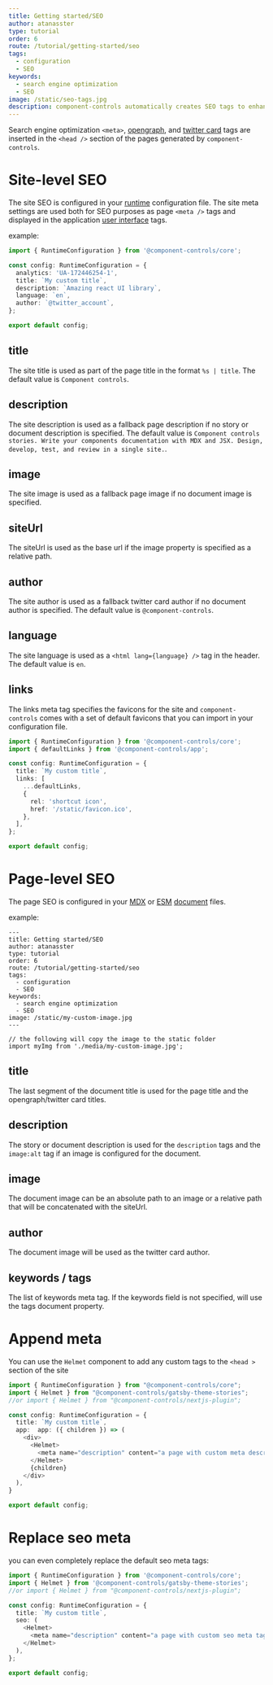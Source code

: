 ```yaml
---
title: Getting started/SEO
author: atanasster
type: tutorial
order: 6
route: /tutorial/getting-started/seo
tags:
  - configuration
  - SEO
keywords:
  - search engine optimization
  - SEO
image: /static/seo-tags.jpg
description: component-controls automatically creates SEO tags to enhance the sharing and searching of your documentation sites and allows full customization
---
```



Search engine optimization `<meta>`, [opengraph](https://ogp.me), and [twitter card](https://developer.twitter.com/en/docs/twitter-for-websites/cards/overview/markup) tags are inserted in the `<head />` section of the pages generated by `component-controls`.

# Site-level SEO

The site SEO is configured in your [runtime](/configuration/runtime/) configuration file. The site meta settings are used both for SEO purposes as page `<meta />` tags and displayed in the application [user interface](/tutorial/getting-started/ui-customization)
tags.

example:

```js:title=.config/runtime.ts
import { RuntimeConfiguration } from '@component-controls/core';

const config: RuntimeConfiguration = {
  analytics: 'UA-172446254-1',
  title: `My custom title`,
  description: `Amazing react UI library`,
  language: `en`,
  author: `@twitter_account`,
};

export default config;
```

## title

The site title is used as part of the page title in the format `%s | title`. The default value is `Component controls`.

## description

The site description is used as a fallback page description if no story or document description is specified. The default value is `Component controls stories. Write your components documentation with MDX and JSX. Design, develop, test, and review in a single site.`.

## image

The site image is used as a fallback page image if no document image is specified.

## siteUrl

The siteUrl is used as the base url if the image property is specified as a relative path.

## author

The site author is used as a fallback twitter card author if no document author is specified. The default value is `@component-controls`.

## language

The site language is used as a `<html lang={language} />` tag in the header. The default value is `en`.

## links

The links meta tag specifies the favicons for the site and `component-controls` comes with a set of default favicons that you can import in your configuration file.

```js:title=.config/runtime.ts
import { RuntimeConfiguration } from '@component-controls/core';
import { defaultLinks } from '@component-controls/app';

const config: RuntimeConfiguration = {
  title: `My custom title`,
  links: [
    ...defaultLinks,
    {
      rel: 'shortcut icon',
      href: '/static/favicon.ico',
    },
  ],
};

export default config;
```

# Page-level SEO

The page SEO is configured in your [MDX](/tutorial/mdx-documentation) or [ESM](/tutorial/esmodules-stories) [document](/tutorial/reference/document) files.

example:

```mdx:title=document.mdx
---
title: Getting started/SEO
author: atanasster
type: tutorial
order: 6
route: /tutorial/getting-started/seo
tags:
  - configuration
  - SEO
keywords:
  - search engine optimization
  - SEO
image: /static/my-custom-image.jpg
---

// the following will copy the image to the static folder
import myImg from './media/my-custom-image.jpg';
```

## title

The last segment of the document title is used for the page title and the opengraph/twitter card titles.

## description

The story or document description is used for the `description` tags and the `image:alt` tag if an image is configured for the document.

## image

The document image can be an absolute path to an image or a relative path that will be concatenated with the siteUrl.

## author

The document image will be used as the twitter card author.

## keywords / tags

The list of keywords meta tag. If the keywords field is not specified, will use the tags document property.

# Append meta

You can use the `Helmet` component to add any custom tags to the `<head >` section of the site

```js:title=.config/runtime.ts
import { RuntimeConfiguration } from "@component-controls/core";
import { Helmet } from "@component-controls/gatsby-theme-stories";
//or import { Helmet } from "@component-controls/nextjs-plugin";

const config: RuntimeConfiguration = {
  title: `My custom title`,
  app:  app: ({ children }) => (
    <div>
      <Helmet>
        <meta name="description" content="a page with custom meta description" />
      </Helmet>
      {children}
    </div>
  ),
}

export default config;
```

# Replace seo meta

you can even completely replace the default seo meta tags:

```js:title=.config/runtime.ts
import { RuntimeConfiguration } from '@component-controls/core';
import { Helmet } from '@component-controls/gatsby-theme-stories';
//or import { Helmet } from "@component-controls/nextjs-plugin";

const config: RuntimeConfiguration = {
  title: `My custom title`,
  seo: (
    <Helmet>
      <meta name="description" content="a page with custom seo meta tags" />
    </Helmet>
  ),
};

export default config;
```
